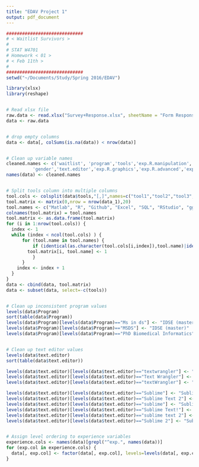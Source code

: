 ```yaml
---
title: "EDAV Project 1"
output: pdf_document
---
```


```r
#############################
# < Waitlist Survivors >
#
# STAT W4701 
# Homework < 01 >
# < Feb 11th >
#
#############################
setwd("~/Documents/Study/Spring 2016/EDAV")

library(xlsx)
library(reshape)


# Read xlsx file
raw.data <- read.xlsx("Survey+Response.xlsx", sheetName = "Form Responses 1")
data <- raw.data


# drop empty columns
data <- data[, colSums(is.na(data)) < nrow(data)]


# Clean up variable names
cleaned.names <- c('waitlist', 'program','tools','exp.R.manipulation',
          'gender','text.editor','exp.R.graphics','exp.R.advanced','exp.R.reproducible','exp.Matlab','exp.Github')
names(data) <- cleaned.names


# Split tools column into multiple columns
tool.cols <- colsplit(data$tools,"[,]",names=c("tool1","tool2","tool3","tool4","tool5","tool6","tool7","tool8","tool9","tool10","tool11","tool12","tool13","tool14","tool15","tool16"))
tool.matrix <- matrix(0,nrow = nrow(data_1),20)
tool.names <- c("Matlab", "R", "Github", "Excel", "SQL", "RStudio", "ggplot2", "shell", "C", "Python", "LaTeX", "reg_exp", "Sweave", "XML", "Web", "dropbox", "gdocs","Stata", "SPSS", "lattice")
colnames(tool.matrix) = tool.names
tool.matrix <- as.data.frame(tool.matrix)
for (i in 1:nrow(tool.cols)) {
  index <- 1
  while (index < ncol(tool.cols) ) {
      for (tool.name in tool.names) {
          if (identical(as.character(tool.cols[i,index]),tool.name)|identical(as.character(tool.cols[i,index]), paste(" ", tool.name))) {
        tool.matrix[i, tool.name] <- 1
          }
      }
    index <- index + 1
  }
}
data <- cbind(data, tool.matrix)
data <- subset(data, select=-c(tools))


# Clean up inconsistent program values
levels(data$Program)
sort(table(data$Program))
levels(data$Program)[levels(data$Program)=="Ms in ds"] <- "IDSE (master)"
levels(data$Program)[levels(data$Program)=="MSDS"] <- "IDSE (master)"
levels(data$Program)[levels(data$Program)=="PhD Biomedical Informatics"] <- "Ph.D."


# Clean up text editor values
levels(data$text.editor)
sort(table(data$text.editor))

levels(data$text.editor)[levels(data$text.editor)=="textwrangler"] <- "TextWrangler"
levels(data$text.editor)[levels(data$text.editor)=="Text Wrangler"] <- "TextWrangler"
levels(data$text.editor)[levels(data$text.editor)=="textWrangler"] <- "TextWrangler"

levels(data$text.editor)[levels(data$text.editor)=="Sublime"] <- "Sublime Text"
levels(data$text.editor)[levels(data$text.editor)=="Sublime Text 2"] <- "Sublime Text"
levels(data$text.editor)[levels(data$text.editor)=="sublime"] <- "Sublime Text"
levels(data$text.editor)[levels(data$text.editor)=="Sublime Text!"] <- "Sublime Text"
levels(data$text.editor)[levels(data$text.editor)=="sublime text 2"] <- "Sublime Text"
levels(data$text.editor)[levels(data$text.editor)=="Sublime 2"] <- "Sublime Text"


# Assign level ordering to experience variables
experience.cols <- names(data)[grepl("^exp.", names(data))]
for (exp.col in experience.cols) {
  data[, exp.col] <- factor(data[, exp.col], levels=levels(data[, exp.col])[c(4, 1, 2, 3)], ordered=TRUE)
}
```

